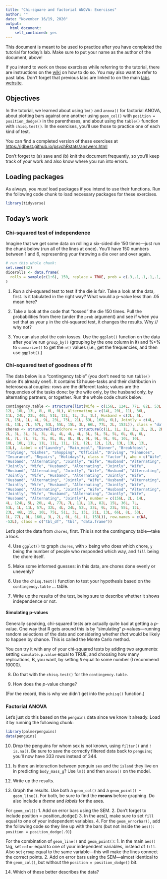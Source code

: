 ```yaml
---
title: "Chi-square and factorial ANOVA: Exercises"
author: ""
date: "November 16/19, 2020"
output: 
  html_document:
    self_contained: yes
---
```


This document is meant to be used to practice after you have completed the tutorial for today's lab. Make sure to put your name as the author of the document, above! 

If you intend to work on these exercises while referring to the tutorial, there are instructions on the [wiki](https://github.com/jdbest/psychRstats/wiki/Run-a-tutorial-and-exercise-simultaneously) on how to do so. You may also want to refer to past labs. Don't forget that previous labs are linked to on the main [labs website](https://jdbest.github.io/psychRstats/labs.html).

## Objectives

In the tutorial, we learned about using `lm()` and `anova()` for factorial ANOVA, about plotting bars against one another using `geom_col()` with `position = position_dodge()` in the parentheses, and about using the `table()` function with `chisq.test()`. In the exercises, you'll use those to practice one of each kind of test.

You can find a completed version of these exercises at <https://jdbest.github.io/psychRstats/answers.html>

Don't forget to (a) save and (b) knit the document frequently, so you'll keep track of your work and also know where you run into errors. 

## Loading packages

As always, you _must_ load packages if you intend to use their functions. Run the following code chunk to load necessary packages for these exercises. 

```r
library(tidyverse)
```

## Today's work

### Chi-squared test of independence

Imagine that we get some data on rolling a six-sided die 150 times---just run the chunk below (run all of the lines at once). You'll have 150 numbers between 1 and 6, representing your throwing a die over and over again.

```r
# run this whole chunk:
set.seed(42)
dicerolls <- data.frame(
  rolls = sample(c(1:6), 150, replace = TRUE, prob = c(.3,.1,.1,.1,.1,.3))
)
```

1. Run a chi-squared test to test if the die is fair. Take a look at the data, first. Is it tabulated in the right way? What would a p-value less than .05 mean here? 



2. Take a look at the code that "tossed" the die 150 times. Pull the probabilities from there (under the `prob` argument) and see if when you set that as your `p` in the chi-squared test, it changes the results. Why // why not?



3. You can also plot the coin tosses. Use the `ggplot()` function on the data after you've run `group_by()` (grouping by the one column in it) and %>% to `summarize()` to get the `n()` values (i.e., get the frequencies, and then use `ggplot()`.)



### Chi-squared test of goodness of fit

The data below is a "contingency table" (you don't need to run `table()` since it's already one!). It contains 13 house-tasks and their distribution in heterosexual couples: rows are the different tasks; values are the frequencies of the tasks done: by the wife only, by the husband only, by alternating partners, or together. Run the whole code chunk below:

```r
contingency.table <- structure(list(Wife = c(156L, 124L, 77L, 82L, 53L, 32L, 33L, 
12L, 10L, 13L, 8L, 0L, 0L), Alternating = c(14L, 20L, 11L, 36L, 
11L, 24L, 23L, 46L, 51L, 13L, 1L, 3L, 1L), Husband = c(2L, 5L, 
7L, 15L, 1L, 4L, 9L, 23L, 75L, 21L, 53L, 160L, 6L), Jointly = c(4L, 
4L, 13L, 7L, 57L, 53L, 55L, 15L, 3L, 66L, 77L, 2L, 153L)), class = "data.frame", row.names = c("Laundry", "Main_meal", "Dinner", "Breakfeast", "Tidying", "Dishes", "Shopping",  "Official", "Driving", "Finances", "Insurance", "Repairs", "Holidays"))
chores <- structure(list(chore = structure(c(1L, 1L, 1L, 1L, 2L, 2L, 2L, 
2L, 3L, 3L, 3L, 3L, 4L, 4L, 4L, 4L, 5L, 5L, 5L, 5L, 6L, 6L, 6L, 
6L, 7L, 7L, 7L, 7L, 8L, 8L, 8L, 8L, 9L, 9L, 9L, 9L, 10L, 10L, 
10L, 10L, 11L, 11L, 11L, 11L, 12L, 12L, 12L, 12L, 13L, 13L, 13L, 
13L), .Label = c("Laundry", "Main_meal", "Dinner", "Breakfeast", 
"Tidying", "Dishes", "Shopping", "Official", "Driving", "Finances", 
"Insurance", "Repairs", "Holidays"), class = "factor"), who = c("Wife", 
"Husband", "Alternating", "Jointly", "Wife", "Husband", "Alternating", 
"Jointly", "Wife", "Husband", "Alternating", "Jointly", "Wife", 
"Husband", "Alternating", "Jointly", "Wife", "Husband", "Alternating", 
"Jointly", "Wife", "Husband", "Alternating", "Jointly", "Wife", 
"Husband", "Alternating", "Jointly", "Wife", "Husband", "Alternating", 
"Jointly", "Wife", "Husband", "Alternating", "Jointly", "Wife", 
"Husband", "Alternating", "Jointly", "Wife", "Husband", "Alternating", 
"Jointly", "Wife", "Husband", "Alternating", "Jointly", "Wife", 
"Husband", "Alternating", "Jointly"), number = c(156L, 2L, 14L, 
4L, 124L, 5L, 20L, 4L, 77L, 7L, 11L, 13L, 82L, 15L, 36L, 7L, 
53L, 1L, 11L, 57L, 32L, 4L, 24L, 53L, 33L, 9L, 23L, 55L, 12L, 
23L, 46L, 15L, 10L, 75L, 51L, 3L, 13L, 21L, 13L, 66L, 8L, 53L, 
1L, 77L, 0L, 160L, 3L, 2L, 0L, 6L, 1L, 153L)), row.names = c(NA, 
-52L), class = c("tbl_df", "tbl", "data.frame"))
```

Let's plot the data from `chores`, first. This is not the contingency table---take a look.

4. Use `ggplot()` to graph `chores`, with `x` being who does which chore, `y` being the number of people who responded which way, and `fill` being the chore itself. 



5. Make some informed guesses: in this data, are chores done evenly or unevenly?

> 

6. Use the `chisq.test()` function to test your hypothesis based on the `contingency.table` ... table.



7. Write up the results of the test, being sure to describe whether it shows independence or not. 

> 

#### Simulating p-values

Generally speaking, chi-squared tests are actually quite bad at getting a *p*-value. One way that R gets around this is by "simulating" *p*-values---running random selections of the data and considering whether *that* would be likely to happen by chance. This is called the Monte Carlo method. 

You can try it with any of your chi-squared tests by adding two arguments: setting `simulate.p.value` equal to TRUE, and choosing how many replications, B, you want, by setting `B` equal to some number (I recommend 10000). 

8. Do that with the `chisq.test()` for the `contingency.table`.



9. How does the *p*-value change?

> 

(For the record, this is why we didn't get into the `pchisq()` function.)

### Factorial ANOVA

Let's just do this based on the `penguins` data since we know it already. Load it by running the following chunk:

```r
library(palmerpenguins)
data(penguins)
```

10. Drop the penguins for whom sex is not known, using `filter()` and `! is.na()`. Be sure to save the correctly filtered data back to `penguins`; you'll now have 333 rows instead of 344.



11. Is there an interaction between penguin `sex` and the `island` they live on in predicting `body_mass_g`? Use `lm()` and then `anova()` on the model.



12. Write up the results.

> 

13. Graph the results. Use both a `geom_col()` and a `geom_point() + geom_line()`. For both, be sure to find the **means** before graphing. Do also include a _theme_ and _labels_ for the axes.

For `geom_col()`:
1. Add on error bars using the SEM.
2. Don't forget to include position = position_dodge()
3. In the aes(), make sure to set `fill` equal to one of your independent variables.
4. For the `geom_errorbar()`, add the following code so they line up with the bars (but not inside the `aes()`: `position = position_dodge(.9)`)



For the combination of `geom_line()` and `geom_point()`:
1. In the main `aes()` tag, set `color` equal to one of your independent variables, instead of `fill`. Also set `group` equal to the same variable---this will make the lines connect the correct points.
2. Add on error bars using the SEM---almost identical to the `geom_col()`, but without the `position = position_dodge()` bit.



14. Which of these better describes the data?

> 